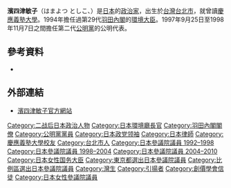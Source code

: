 {{Infobox Officeholder
| name  = 濱四津 敏子
| original_name = 高橋 敏子
| native_name_lang = 
| image =
| imagesize = 
| country = {{JPN}}
| office = {{JPN}}第29任[[環境大臣|環境廳長官]]
| term_start = 1994年4月28日
| term_end = 1994年6月30日
| primeminister = [[羽田孜|羽田孜]]
|predecessor   = 羽田孜（代）
|successor     ={{link-ja|櫻井新|桜井新}}
| office2 = {{JPN}}[[參議院_(日本)|參議院議員]]
| term_start2 = 1992年7月27日
| term_end2 = 2010年7月26日
|predecessor2   = 
|successor2     =
|constituency2  = {{Plainlist|
* [[東京都選舉區|東京都選舉區]]（1992-2004）
* [[日本參議院比例區|比例區]]（2004-2010）}}
|birth_date = {{birth date and age|1945|1|6}}
|birth_place = {{TWN-JPN}}[[台北州|台北州]][[臺北市_(州轄市)|台北市]]<br />（現{{TWN}}[[台北市|台北市]]）
|native_place = 
|parents = 
|relatives = 
|spouse = 
|party = （公明党→）<br />（公明→）<br />（[[新進党|新進党]]→）<br />（公明→）<br />[[公明党|公明党]]
|alma_mater   = [[慶應義塾大学|慶應義塾大学]]法学部
|website      = 
}}
{{Japanese|japanese=浜四津 敏子|kana=はまよつ としこ|romaji=Hamayotsu Toshiko}}
'''濱四津敏子'''（はまよつ としこ、{{bd|1945年|1月6日|catIdx=Hamayotsu Toshiko}}）是[[日本|日本]]的[[政治家|政治家]]，出生於[[台灣|台灣]][[台北市|台北市]]，就曾讀[[慶應義塾大學|慶應義塾大學]]。1994年擔任過第29代[[羽田內閣|羽田內閣]]的[[環境大臣|環境大臣]]。1997年9月25日至1998年11月7日之間擔任第二代[[公明黨|公明黨]]的公明代表。

== 參考資料 ==
* {{cite web |url=http://www.senkyo.janjan.jp/diet/profile/0008/00008769.html |title=政治家情報 〜浜四津 敏子〜 |work=[http://www.senkyo.janjan.jp/ ザ･選挙] |publisher=''[[JANJAN|JANJAN]]'' |accessdate=2011-12-14 |language=ja |deadurl=yes |archiveurl=https://web.archive.org/web/20071208150037/http://www.senkyo.janjan.jp/diet/profile/0008/00008769.html |archivedate=2007-12-08 }}

== 外部連結 ==
* [https://web.archive.org/web/20080118215828/http://www.komei.or.jp/giin/hamayotsu_toshiko/ 濱四津敏子官方網站] {{ja icon}}

{{環境大臣}}
{{羽田內閣}}

{{Japan-bio-stub}}

{{DEFAULTSORT:Hamayotsu, Toshiko}}
[[Category:二战后日本政治人物|Category:二战后日本政治人物]]
[[Category:日本環境廳長官|Category:日本環境廳長官]]
[[Category:羽田內閣閣僚|Category:羽田內閣閣僚]]
[[Category:公明黨黨員|Category:公明黨黨員]]
[[Category:日本政党领袖|Category:日本政党领袖]]
[[Category:日本律師|Category:日本律師]]
[[Category:慶應義塾大學校友|Category:慶應義塾大學校友]]
[[Category:台北市人|Category:台北市人]]
[[Category:日本參議院議員_1992–1998|Category:日本參議院議員 1992–1998]]
[[Category:日本參議院議員_1998–2004|Category:日本參議院議員 1998–2004]]
[[Category:日本參議院議員_2004–2010|Category:日本參議院議員 2004–2010]]
[[Category:日本女性国务大臣|Category:日本女性国务大臣]]
[[Category:東京都選出日本參議院議員|Category:東京都選出日本參議院議員]]
[[Category:比例區選出日本參議院議員|Category:比例區選出日本參議院議員]]
[[Category:灣生|Category:灣生]]
[[Category:引揚者|Category:引揚者]]
[[Category:創價學會信徒|Category:創價學會信徒]]
[[Category:日本女性參議院議員|Category:日本女性參議院議員]]